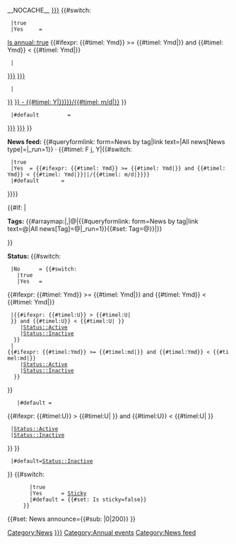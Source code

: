<includeonly><div class="hide">
__NOCACHE__
{{DISPLAYTITLE: {{{Title|}}} }}
[[Category:News]]
[[News type::{{{News type|}}}]]
[[Category:{{{News type|}}}]]
{{#switch: {{{Is annual|}}}
  |true
  |Yes     =   
[[Is annual::true]]
[[Category:Annual events]]
{{#ifexpr: {{#timel: Ymd}} >= {{#timel: Ymd|{{{Start display date|}}}}} and {{#timel: Ymd}} < {{#timel: Ymd|{{{End display date|}}}}}
  |
[[Date start::{{{Start display date|}}}]]
[[Date end::{{{End display date|}}}]] 
  |
[[Date start::{{CURRENTYEAR}}/{{#timel: m/d|{{{Start display date|}}}}}]]
[[Date end::{{#expr: {{CURRENTYEAR}} + ({{#timel: Y|{{{End display date|}}}}} - {{#timel: Y|{{{Start display date|}}}}})}}/{{#timel: m/d|{{{End display date|}}}}}]]
}}
  |#default         = 
[[Date start::{{{Start display date|}}}]]
[[Date end::{{{End display date|}}}]] 
}}
</div>
<p>'''News feed:''' {{#queryformlink: form=News by tag|link text={{{News type|}}}|All news[News type]={{{News type|}}}|_run=1}} &middot; {{#timel: F j, Y|{{#switch: {{{Is annual|}}}
  |true
  |Yes  = {{#ifexpr: {{#timel: Ymd}} >= {{#timel: Ymd|{{{Start display date|}}}}} and {{#timel: Ymd}} < {{#timel: Ymd|{{{End display date|}}}}}|{{{Start display date|}}}|{{CURRENTYEAR}}/{{#timel: m/d|{{{Start display date|}}}}}}}
  |#default       = {{{Start display date|}}}
}}}}</p>
{{#if: {{{Tags|}}}|
<div class="news-tags">
<p>'''Tags:''' {{#arraymap:{{{Tags|}}}|,|@|<span class="tag-label">{{#queryformlink: form=News by tag|link text=@|All news[Tag]=@|_run=1}}{{#set: Tag=@}}</span>|}}</p>
</div>
}}
<div class="news-status">
<p>'''Status:''' 
<span class="tag-label">{{#switch:{{{Is hidden|}}}
  |No      = {{#switch: {{{Is annual|}}}
    |true
    |Yes   = 
{{#ifexpr: {{#timel: Ymd}} >= {{#timel: Ymd|{{{Start display date|}}}}} and {{#timel: Ymd}} < {{#timel: Ymd|{{{End display date|}}}}}
  |{{#ifexpr: {{#timel:U}} > {{#timel:U|{{{Start display date|}}} }} and {{#timel:U}} < {{#timel:U|{{{End display date|}}} }}
     |[[Status::Active]]
     |[[Status::Inactive]]
   }}
  |{{#ifexpr: {{#timel:Ymd}} >= {{CURRENTYEAR}}{{#timel:md|{{{Start display date|}}}}} and {{#timel:Ymd}} < {{CURRENTYEAR}}{{#timel:md|{{{End display date|}}}}}
     |[[Status::Active]]
     |[[Status::Inactive]]
   }}
}}
    |#default = 
{{#ifexpr: {{#timel:U}} > {{#timel:U|{{{Start display date|}}} }} and {{#timel:U}} < {{#timel:U|{{{End display date|}}} }}
  |[[Status::Active]]
  |[[Status::Inactive]]
}}
}}
  |#default=[[Status::Inactive]]
}}</span>
<span class="tag-label">{{#switch:{{{Is sticky|}}}
        |true
        |Yes      = [[Is sticky::true|Sticky]]
        |#default = {{#set: Is sticky=false}}
      }}</span>
</p>
</div>

{{{News text|}}}{{#set: News announce={{#sub: {{{News text|}}}|0|200}} }}

<div class="news-metadata" style="display:none">{{{Attachments|}}}
{{#if: {{#ask: [[-Has subobject::{{FULLPAGENAME}}]] }}|
<p>'''Attachments:'''</p>}}
{{#tag: gallery
  |{{#arraymap: {{#ask: [[-Has subobject::{{FULLPAGENAME}}]] [[Has image::+]] |mainlabel=- |headers=hide |?Has image |link=none }}
     |,
     |@
     |@
     |\n
   }}
}}<!--

-->{{#arraymap: {{#ask: [[-Has subobject::{{FULLPAGENAME}}]] [[Has wiki link::+]] |mainlabel=- |headers=hide |?Inclusion |?Has wiki link |?Has caption |link=none |format=array |sep=; |propsep=* }}
     |;
     |$$$
     |
{{#if:{{#explode:$$$|*|0}}|{{#switch:{{#explode:$$$|*|0}}
        |Embed=
<div>{{:{{#explode:$$$|*|1}}}}</div>
        |#default=
* [[{{#explode:$$$|*|1}}|{{#if:{{#explode:$$$|*|2}}|{{#explode:$$$|*|2}}|{{#explode:$$$|*|1}}}}]]
      }}
      |
* [[{{#explode:$$$|*|1}}|{{#if:{{#explode:$$$|*|2}}|{{#explode:$$$|*|2}}|{{#explode:$$$|*|1}}}}]]
}}
     |\n
}}<!--

-->{{#arraymap: {{#ask: [[-Has subobject::{{FULLPAGENAME}}]] [[Has external link::+]] |mainlabel=- |headers=hide |?Has external link |?Has caption |link=none |format=array |sep=; |propsep=* }}
     |;
     |$$$
     |
* [{{#replace:{{#explode:$$$|*|0}}| |_}} {{#explode:$$$|*|1}}]
     |\n
}}
</div></includeonly><noinclude>[[Category:News feed]]</noinclude>